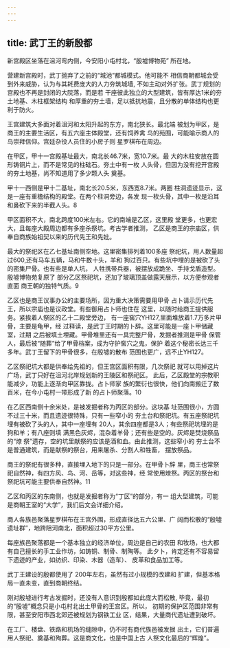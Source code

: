 ```yaml
---
---
---
```

title: 武丁王的新殷都
---



新宫殿区坐落在沮河弯内侧，今安阳小屯村北，“殷墟博物苑” 所在地。

营建新宫殿时，武丁抛弃了之前的“城池”都城模式。他可能不 相信商朝都城会受到外来威胁，认为与其耗费庞大的人力夯筑城墙, 不如主动对外扩张。武丁规划的宫殿也不再是封闭的大院落，而是若 干座彼此独立的大型建筑，皆有厚达1米的夯土地基、木柱框架结构 和厚重的夯土墙，足以抵抗地震，且分散的单体结构也更利于防火。

王宫建筑大多面对着沮河和太阳升起的东方，南北狭长。最北端 被划为甲区，是商王的主要生活区，有五六座主体殿堂，还有饲养禽 鸟的苑囿，可能喻示商人的鸟崇拜信仰。宫廷杂役人员住的小房子则 星罗棋布在周边。

在甲区，甲十一宫殿基址最大，南北长46.7米，宽10.7米。最 大的木柱安放在圆形铸铜片上，而不是常见的柱础石。夯土中有一枚 人头骨，但因为没有挖开宫殿的夯土地基，尚不知道用了多少颗人头 奠基。

甲十一西侧是甲十二基址，南北长20.5米，东西宽8.7米。两圈 柱洞遗迹显示，这是一座有重檐结构的殿堂。在两个柱洞旁边，各发 现一枚头骨，其中一枚是沿耳和鼻砍下来的半截人头。8

甲区面积不大，南北跨度100米左右。它的南端是乙区，这里殿 堂更多，也更宏大，且每座大殿周边都有多座杀祭坑。考古学者推测， 乙区是商王的宗庙区，供奉自商族始祖契以来的历代先王和先妣。

最大的祭祀区在乙七基址南侧空地。这里密集排列着100多座 祭祀坑，用人数量超过600,还有马车五辆，马和牛数十头，羊和 狗过百只。有些坑中埋的是被砍了头的密集尸骨。也有些是单人坑， 人牲携带兵器，被摆放成跪坐、手持戈盾造型。殷墟博物苑复原了 部分乙区祭祀坑，还加了玻璃顶盖做露天展示，以方便参观者直面 商王朝的独特气质。9

乙区也是商王议事办公的主要场所，因为重大决策需要用甲骨 占卜请示历代先王，所以宗庙也是议政堂。有些御用占卜师也住在 这里，以随时给商王提供服务。紧挨着人祭区的乙十二殿堂旁边， 有一座窖穴YH127,里面堆放着1.7万多片甲骨，主要是龟甲，经 过释读，是武丁王时期的卜辞。这里可能是一座卜甲储藏室，过期 之后被填土埋藏。甲骨堆里还有一具完整尸骨，发掘者推测是甲骨 保管人，最后被“随葬”给了甲骨档案，成为守护窖穴之鬼，保护 着这个秘密长达三千多年。武丁王留下的甲骨很多，在殷墟的散布 范围也更广，远不止YH127。

乙区祭祀坑大都是供奉给先祖的，但王宫区面积有限，几次祭祀 就可以用掉这片广场，武丁只好在沮河北岸规划新的王陵区和祭祀区。 此后，乙区殿堂的宗教职能减少，功能上逐渐向甲区靠拢。占卜师家 族的繁衍也很快，他们向南搬迁了数百米，在今小屯村一带形成了新 的占卜师聚落。10

在乙区西南侧十余米处，是被发掘者称为丙区的部分。这块基 址范围很小，方圆不过三十米，而且遗迹很特殊，只有一些窄小的 夯土台和祭祀坑。有五座祭祀坑埋有被砍了头的人，其中一座埋有 20人，其余四座都是3人；有些祭祀坑埋的是狗和羊；有八座则填 满黑色灰烬，混杂着羊骨；还有些是空的。灰烬是焚烧祭品的“燎 祭”遗存，空的坑里献祭的应该是酒和血。由此推测，这些窄小的 夯土台不是普通建筑，而是献祭的祭台，用来屠杀、分割人和牲畜， 摆放祭品。

商王的祭祀有很多种，直接埋入地下的只是一部分。在甲骨卜辞 里，商王也常祭祀自然神，有四方风、鸟、河、岳等，对这些神，经 常使用燎祭。丙区的祭台和祭祀坑可能主要供奉自然神。11

乙区和丙区的东南侧，也就是发掘者称为“丁区”的部分，有一 组大型建筑，可能是商朝王室的“大学”，我们后文会详细介绍。

商人各族邑聚落星罗棋布在王宫外围，形成直径达五六公里、广 阔而松散的“殷墟遗址群”，地跨阻河南北，面积超过30平方公里。

每座族邑聚落都是一个基本独立的经济单位，周边是自己的农田 和牧场，也大都有自己擅长的手工业作坊，如铸铜、制骨、制陶等。 此夕卜，肯定还有不容易留下遗迹的产业，如纺织、印染、木器（造车）、 皮革和食品加工等。

武丁王建设的殷都使用了 200年左右，虽然有过小规模的改建和 扩建，但基本格局一直未变，直到商朝终结。

刚对殷墟进行考古发掘时，还没有人意识到殷都如此庞大而松散, 毕竟，最初的“殷墟”概念只是小屯村北出土甲骨的王宫区。所以， 初期的保护区范围非常有限，甚至安阳市西北郊还被规划为钢铁工业 区，结果，大量商代遗址遭到破坏。

在工厂、楼盘、铁路和机场的缝隙中，仍不时有商代族邑被发掘 出土，它们普遍用人祭祀、奠基和殉葬。这是商文化，也是中国上古 人祭文化最后的“辉煌”。